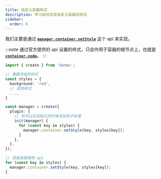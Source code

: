 ```yaml
---
title: 自定义容器样式
description: 学习如何实现自定义容器的样式
sidebar:
  order: 6
---
```


我们主要是通过 [**`manager.container.setStyle`**](../../reference/manager-api/#container) 这个 api 来实现。

:::note
通过官方提供的 api 设置的样式，只会作用于容器的根节点上，也就是 [**`container.node`**](../../reference/manager-api/#container)。
:::

```ts {15, 23}
import { create } from 'danmu';

// 需要添加的样式
const styles = {
  background: 'red',
  // 其他样式
  ...,
}

const manager = create({
  plugin: {
    // 你可以在初始化的时候添加钩子处理
    init(manager) {
      for (const key in styles) {
        manager.container.setStyle(key, styles[key]);
      }
    },
  },
});

// 或者直接调用 api
for (const key in styles) {
  manager.container.setStyle(key, styles[key]);
}
```
